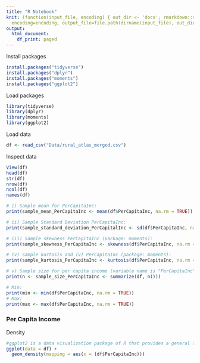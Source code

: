 ```yaml
---
title: "R Notebook"
knit: (function(input_file, encoding) { out_dir <- 'docs'; rmarkdown::render(input_file,
  encoding=encoding, output_file=file.path(dirname(input_file), out_dir, 'index.html'))})
output:
  html_document:
    df_print: paged
---
```


Install packages
```r
install.packages("tidyverse")
install.packages("dplyr")
install.packages("moments")
install.packages("ggplot2")
```

Load packages
```r
library(tidyverse)
library(dplyr)
library(moments)
library(ggplot2)
```

Load data
```r
df <- read_csv("Data/rural_atlas_merged.csv")
```

Inspect data
```r
View(df)
head(df)
str(df)
nrow(df)
ncol(df)
names(df)
```


```r
# i) Sample mean for PerCapitaInc:
print(sample_mean_PerCapitaInc <- mean(df$PerCapitaInc, na.rm = TRUE))
```

```r
# ii) Sample Standard Deviation PerCapitaInc:
print(sample_standard_deviation_PerCapitalInc <- sd(df$PerCapitaInc, na.rm = TRUE))
```
     

```r
# iii) Sample skewness PerCapitaInc (package: moments):
print(sample_skewness_PerCapitaInc <- skewness(df$PerCapitaInc, na.rm = TRUE))
```

```r
# iv) Sample kurtosis and (v) PerCapitaInc (package: moments):
print(sample_kurtosis_PerCapitaInc <- kurtosis(df$PerCapitaInc, na.rm = TRUE))
```

```r
# v) Sample size for per capita income (variable name is "PerCapitaInc"):
print(n <- sample_size_PerCapitaInc <- summarize(df, n()))
```
     

```r
# Min:
print(min <- min(df$PerCapitaInc, na.rm = TRUE))
# Max:
print(max <- max(df$PerCapitaInc, na.rm = TRUE))
```


### Per Capita Income

Density
```r
#ggplot2 is a data visualization package of R that provides a general scheme for data visualization.
ggplot(data = df) +  
  geom_density(mapping = aes(x = (df$PerCapitaInc)))
 
```
